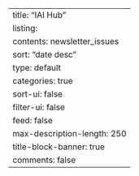 ---
title: "IAI Hub"
listing:
  contents: newsletter_issues
  sort: "date desc"
  type: default
  categories: true
  sort-ui: false
  filter-ui: false
  feed: false
  max-description-length: 250
title-block-banner: true
comments: false
---